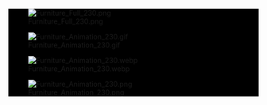 <div style="background:black">
[[File:Furniture Full_230.png]]

[[File:Furniture_Animation_230.gif]]

[[File:Furniture_Animation_230.webp]]

[[File:Furniture_Animation_230.png]]
</div>